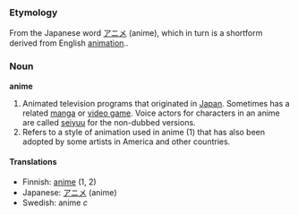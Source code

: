 ===Etymology===
From the Japanese word [[アニメ]] (anime), which in turn is a shortform derived from English [[animation]]..

===Noun===
'''anime'''

#Animated television programs that originated in [[Japan]].  Sometimes has a related [[manga]] or [[video game]].  Voice actors for characters in an anime are called [[seiyuu]] for the non-dubbed versions.
#Refers to a style of animation used in anime (1) that has also been adopted by some artists in America and other countries.

====Translations====
*Finnish: [[anime]] (1, 2)
*Japanese: [[アニメ]] (anime)
*Swedish: anime ''c''